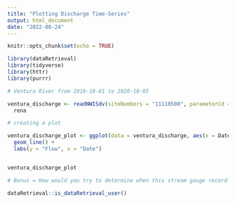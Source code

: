 ```yaml
---
title: "Plotting Discharge Time-Series"
output: html_document
date: "2022-08-24"
---
```


```r
knitr::opts_chunk$set(echo = TRUE)
```

```r

library(dataRetrieval)
library(tidyverse)
library(httr)
library(purrr)

```


```r

# Ventura River from 2019-10-01 to 2020-10-05

ventura_discharge <- readNWISdv(siteNumbers = "11118500", parameterCd = "00060", startDate = "2019-10-01", endDate = "2020-10-05") %>% 
  rena

```


```r

# creating a plot

ventura_discharge_plot <- ggplot(data = ventura_discharge, aes(x = Date, y = X_00060_00003)) + 
  geom_line() + 
  labs(y = "Flow", x = "Date")


ventura_discharge_plot
```


```r

# Bonus = How would you try to determine when this stream gauge record started using the API?

dataRetrieval::is_dataRetrieval_user()

```

